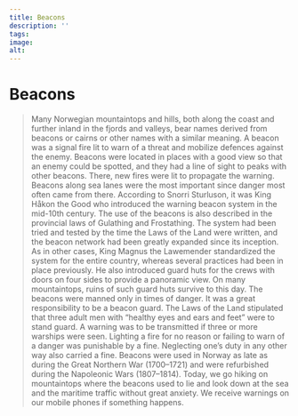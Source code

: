 ```yaml
---
title: Beacons
description: ''
tags:
image: 
alt: 
---
```



# Beacons

<Blockquote
    quote='“Guards are to light the beacon upon seeing three or more warships”'
    footer='Land defence section, chapter 4' />

<Spacer height={40}/>
<Container stil="initial side">
    Many Norwegian mountaintops and hills, both along the coast and further inland in the fjords and valleys, bear names derived from beacons or cairns or other names with a similar meaning. A beacon was a signal fire lit to warn of a threat and mobilize defences against the enemy. Beacons were located in places with a good view so that an enemy could be spotted, and they had a line of sight to peaks with other beacons. There, new fires were lit to propagate the warning. Beacons along sea lanes were the most important since danger most often came from there. According to Snorri Sturluson, it was King Håkon the Good who introduced the warning beacon system in the mid-10th century. The use of the beacons is also described in the provincial laws of Gulathing and Frostathing. The system had been tried and tested by the time the Laws of the Land were written, and the beacon network had been greatly expanded since its inception. As in other cases, King Magnus the Lawemender standardized the system for the entire country, whereas several practices had been in place previously. He also introduced guard huts for the crews with doors on four sides to provide a panoramic view. On many mountaintops, ruins of such guard huts survive to this day. The beacons were manned only in times of danger. It was a great responsibility to be a beacon guard. The Laws of the Land stipulated that three adult men with “healthy eyes and ears and feet” were to stand guard. A warning was to be transmitted if three or more warships were seen. Lighting a fire for no reason or failing to warn of a danger was punishable by a fine. Neglecting one’s duty in any other way also carried a fine. Beacons were used in Norway as late as during the Great Northern War (1700–1721) and were refurbished during the Napoleonic Wars (1807–1814). Today, we go hiking on mountaintops where the beacons used to lie and look down at the sea and the maritime traffic without great anxiety. We receive warnings on our mobile phones if something happens.
</Container>